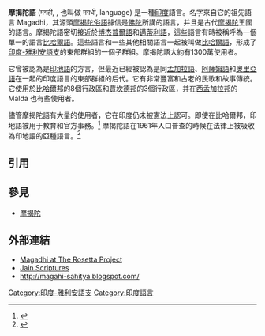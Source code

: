 {{NoteTA|zh-cn:㤭;zh-tw:憍}}
{{Infobox Language
|name=摩揭陀語
|nativename={{lang|mag|मगही}} ''magahī''
|image=Magahi Bhasa.png
|states=[[印度|印度]]
|region=[[印度|印度]][[比哈爾邦|比哈爾邦]]
|speakers=11,362,000
|rank=
|familycolor=印歐語系
|fam1=[[印歐語系|印歐語系]]
|fam2=[[印度-伊朗語族|印度-伊朗語族]]
|fam3=[[印度-雅利安語支|印度-雅利安語支]]
|fam4=[[東部印度-雅利安語|東部印度-雅利安語]]
|fam5=[[比哈爾語|比哈爾語]]
|script=[[凱提文|凱提文]]（摩揭陀方言）、[[底罗仆多文|底罗仆多文]]（[[憍罗吒方言|憍罗吒方言]]）、[[天城文|天城文]]（現代）
|nation=[[印度|印度]][[比哈爾邦|比哈爾邦]]
|iso1=
|iso2=mag
|iso3=mag}}

'''摩揭陀語''' (मगही, {{IAST|Magahī}}, 也叫做 मगधी, {{IAST|Magadhī}} language) 是一種[[印度|印度]]語言。名字來自它的祖先語言 Magadhi，其源頭[[摩揭陀俗語|摩揭陀俗語]]據信是[[釋迦牟尼|佛陀]]所講的語言，并且是古代[[摩揭陀|摩揭陀]]王國的語言。摩揭陀語密切接近於[[博杰普爾語|博杰普爾語]]和[[邁蒂利語|邁蒂利語]]，這些語言有時被稱呼為一個單一的語言[[比哈爾語|比哈爾語]]。這些語言和一些其他相關語言一起被叫做[[比哈爾語|比哈爾語]]，形成了[[印度-雅利安語支|印度-雅利安語支]]的東部群組的一個子群組。摩揭陀語大約有1300萬使用者。

它曾被認為是[[印地語|印地語]]的方言，但最近已經被認為是同[[孟加拉語|孟加拉語]]、[[阿薩姆語|阿薩姆語]]和[[奧里亞語|奧里亞語]]在一起的印度語言的東部群組的后代。它有非常豐富和古老的民歌和故事傳統。它使用於[[比哈爾邦|比哈爾邦]]的8個行政區和[[賈坎德邦|賈坎德邦]]的3個行政區，并在[[西孟加拉邦|西孟加拉邦]]的 Malda 也有些使用者。

儘管摩揭陀語有大量的使用者，它在印度仍未被憲法上認可。即使在比哈爾邦，印地語被用于教育和官方事務。<ref name="diehardindian.com">{{cite web |url=http://www.diehardindian.com/demogrph/moredemo/histlang.htm |title=存档副本 |accessdate=2012-02-29  |deadurl=yes |archiveurl=https://web.archive.org/web/20120226234832/http://www.diehardindian.com/demogrph/moredemo/histlang.htm |archivedate=2012-02-26 }}</ref> 摩揭陀語在1961年人口普查的時候在法律上被吸收為印地語的亞種語言。<ref name="books.google.co.in">{{cite conference
  | last = Verma
  | first = Mahandra K.
  | coauthors = 
  | title = Language Endangerment and Indian languages : An exploration and a critique
  | booktitle = Linguistic Structure and Language Dynamics in South Asia
  | place = 
  | date = 
  | url = http://books.google.co.in/books?id=tcfJY7kANo8C&pg=PA5&lpg=PA5&dq=awadhi+and+magahi+languages&source=web&ots=CXhEbrAUH5&sig=e3GeSyfuGmTbRXtRK-vT100cFAQ&hl=en&sa=X&oi=book_result&resnum=10&ct=result#PPA3,M1
  | accessdate = 
  | archive-date = 2012-03-29
  | archive-url = https://web.archive.org/web/20120329111249/http://books.google.co.in/books?id=tcfJY7kANo8C&pg=PA5&lpg=PA5&dq=awadhi+and+magahi+languages&source=web&ots=CXhEbrAUH5&sig=e3GeSyfuGmTbRXtRK-vT100cFAQ&hl=en&sa=X&oi=book_result&resnum=10&ct=result#PPA3,M1
  | dead-url = no
  }}</ref>

== 引用 ==
{{reflist}}

== 參見 ==
*[[摩揭陀|摩揭陀]]

== 外部連結 ==
*[https://web.archive.org/web/20080507224532/http://www.rosettaproject.org/archive/mag Magadhi at The Rosetta Project]
*[https://web.archive.org/web/20070311232843/http://www.jainworld.com/scriptures/ Jain Scriptures]
*[http://magahi-sahitya.blogspot.com/ http://magahi-sahitya.blogspot.com/] {{Wayback|url=http://magahi-sahitya.blogspot.com/ |date=20110708051847 }}

{{印度语言}}
[[Category:印度-雅利安語支|Category:印度-雅利安語支]]
[[Category:印度語言|Category:印度語言]]